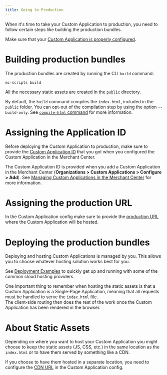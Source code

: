 ```yaml
---
title: Going to Production
---
```


When it's time to take your Custom Application to production, you need to follow certain steps like building the production bundles.

<Info>

Make sure that your [Custom Application is properly configured](/api-reference/application-config).

</Info>

# Building production bundles

The production bundles are created by running the CLI `build` command:

```console
mc-scripts build
```

All the necessary static assets are created in the `public` directory.

<Info>

By default, the `build` command compiles the `index.html`, included in the `public` folder. You can opt-out of the compilation step by using the option `--build-only`. See [`compile-html` command](/api-reference/cli#compile-html) for more information.

</Info>

# Assigning the Application ID

Before deploying the Custom Application to production, make sure to provide the [Custom Application ID](/api-reference/application-config#envproductionapplicationid) that you got when you configured the Custom Application in the Merchant Center.

The Custom Application ID is provided when you add a Custom Application in the Merchant Center (**Organizations > Custom Applications > Configure > Add**). See [Managing Custom Applications in the Merchant Center](https://docs.commercetools.com/merchant-center/managing-custom-applications) for more information.

# Assigning the production URL

In the Custom Application config make sure to provide the [production URL](/api-reference/application-config#envproductionurl) where the Custom Application will be hosted.

# Deploying the production bundles

Deploying and hosting Custom Applications is managed by you. This allows you to choose whatever hosting solution works best for you.

See [Deployment Examples](/deployment-examples) to quickly get up and running with some of the common cloud hosting providers.

<Info>

One important thing to remember when hosting the static assets is that a Custom Application is a Single-Page Application, meaning that all requests must be handled to serve the `index.html` file.<br />
The client-side routing then does the rest of the work once the Custom Application has been rendered in the browser.

</Info>

# About Static Assets

Depending on where you want to host your Custom Application you might choose to keep the static assets (JS, CSS, etc.) in the same location as the `index.html` or to have them served by something like a CDN.

If you choose to have them hosted in a separate location, you need to configure the [CDN URL](/api-reference/application-config#envproductioncdnurl) in the Custom Application config.
